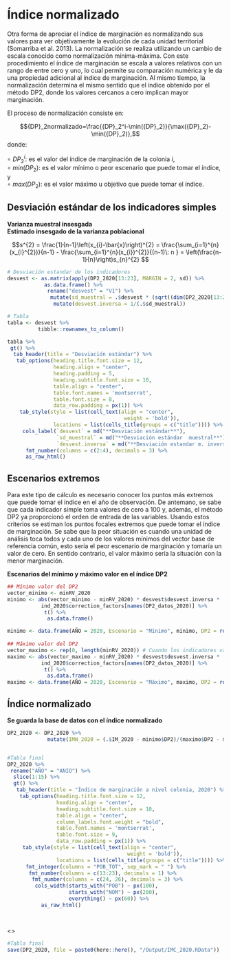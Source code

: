 # Índice normalizado  {.unlisted .unnumbered}

Otra forma de apreciar el índice de marginación es normalizando sus valores para ver objetivamente la evolución de cada unidad territorial (Somarriba et al. 2013). La normalización se realiza utilizando un cambio de escala conocido como normalización mínima-máxima. Con este procedimiento el índice de marginación se escala a valores relativos con un rango de entre cero y uno, lo cual permite su comparación numérica y le da una propiedad adicional al índice de marginación. Al mismo tiempo, la normalización determina el mismo sentido que el índice obtenido por el método DP2, donde los valores cercanos a cero implican mayor marginación.  

El proceso de normalización consiste en:

$${DP}_2normalizado=\frac{{DP}_2^i-\min({DP}_2)}{\max({DP}_2)-\min({DP}_2)},$$
donde:

$\circ \: {DP}_{2}^{i}$: es el valor del índice de marginación de la colonia $i$,   
$\circ \: min ({DP}_{2})$: es el valor mínimo o peor escenario que puede tomar el índice, y   
$\circ \: max ({DP}_{2})$: es el valor máximo u objetivo que puede tomar el índice.  


## Desviación estándar de los indicadores simples  {-}

**Varianza muestral insesgada**    
**Estimado insesgado de la varianza poblacional**      

$$s^{2} = \frac{1}{n-1}\left(x_{i}-\bar{x}\right)^{2} = \frac{\sum_{i=1}^{n}(x_{i}^{2})}{n-1} - \frac{\sum_{i=1}^{n}(x_{i})^{2}}{(n-1)\: n } = \left(\frac{n-1}{n}\right)s_{n}^{2} $$

```r
# Desviación estandar de los indicadores
desvest <- as.matrix(apply(DP2_2020[13:23], MARGIN = 2, sd)) %>%
            as.data.frame() %>%
             rename("desvest" = "V1") %>%
              mutate(sd_muestral = .$desvest * (sqrt((dim(DP2_2020[13:23])[1] - 1)/dim(DP2_2020[13:23])[1]))) %>%
               mutate(desvest.inversa = 1/(.$sd_muestral))

```


```r
# Tabla
tabla <- desvest %>%
          tibble::rownames_to_column()

tabla %>%
 gt() %>%
  tab_header(title = "Desviación estándar") %>% 
   tab_options(heading.title.font.size = 12, 
               heading.align = "center",
               heading.padding = 5,
               heading.subtitle.font.size = 10,
               table.align = "center",
               table.font.names = 'montserrat',
               table.font.size = 8,
               data_row.padding = px(1)) %>%
    tab_style(style = list(cell_text(align = "center",
                                      weight = 'bold')),
               locations = list(cells_title(groups = c("title")))) %>%
     cols_label(`desvest` = md("**Desviación estándar**"), 
                `sd_muestral` = md("**Desviación estándar  muestral**"),
                `desvest.inversa` = md("**Desviación estandar m. inversa**")) %>%
      fmt_number(columns = c(2:4), decimals = 3) %>%
      as_raw_html()
```

## Escenarios extremos {-}

Para este tipo de cálculo es necesario conocer los puntos más extremos que puede tomar el índice en el año de observación. De antemano, se sabe que cada indicador simple toma valores de cero a 100 y, además, el método DP2 ya proporcionó el orden de entrada de las variables. Usando estos criterios se estiman los puntos focales extremos que puede tomar el índice de marginación. Se sabe que la peor situación es cuando una unidad de análisis toca todos y cada uno de los valores mínimos del vector base de referencia común, esto sería el peor escenario de marginación y tomaría un valor de cero. En sentido contrario, el valor máximo sería la situación con la menor marginación.   

**Escenarios del mínimo y máximo valor en el índice DP2**  

```r
## Mínimo valor del DP2
vector_minimo <- minRV_2020
minimo <- abs(vector_minimo - minRV_2020) * desvest$desvest.inversa *
           ind_2020$correction_factors[names(DP2_datos_2020)] %>%
            t() %>%
             as.data.frame() 

minimo <- data.frame(AÑO = 2020, Escenario = "Mínimo", minimo, DP2 = rowSums(minimo))
  
## Máximo valor del DP2   
vector_maximo <- rep(0, length(minRV_2020)) # Cuando los indicadores valen cero 
maximo <- abs(vector_maximo - minRV_2020) * desvest$desvest.inversa *
           ind_2020$correction_factors[names(DP2_datos_2020)] %>%
            t() %>%
             as.data.frame() 
maximo <- data.frame(AÑO = 2020, Escenario = "Máximo", maximo, DP2 = rowSums(maximo))
```


## Índice normalizado {-}

**Se guarda la base de datos con el índice normalizado**  

```r
DP2_2020 <- DP2_2020 %>%  
             mutate(IMN_2020 = (.$IM_2020 - minimo$DP2)/(maximo$DP2 - minimo$DP2))
```


::: {style="height:400px;overflow:auto;"}
```r
#Tabla final
DP2_2020 %>% 
 rename("AÑO" = "ANIO") %>%
  slice(1:15) %>%
  gt() %>%
   tab_header(title = "Índice de marginación a nivel colonia, 2020") %>%
    tab_options(heading.title.font.size = 12, 
                heading.align = "center",
                heading.subtitle.font.size = 10,
                table.align = "center",
                column_labels.font.weight = "bold",
                table.font.names = 'montserrat',
                table.font.size = 9,
                data_row.padding = px(1)) %>%
     tab_style(style = list(cell_text(align = "center",
                                       weight = 'bold')),
                locations = list(cells_title(groups = c("title")))) %>%
      fmt_integer(columns = "POB_TOT", sep_mark = " ") %>%
       fmt_number(columns = c(13:23), decimals = 1) %>%
        fmt_number(columns = c(24, 26), decimals = 3) %>%
         cols_width(starts_with("POB") ~ px(100), 
                    starts_with("NOM") ~ px(200), 
                    everything() ~ px(60)) %>%
           as_raw_html()
```
:::



 
 <\br>
```r
#Tabla final
save(DP2_2020, file = paste0(here::here(), "/Output/IMC_2020.RData"))
```

